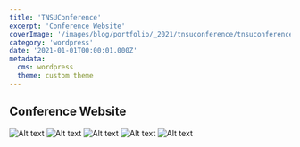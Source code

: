 ```yaml
---
title: 'TNSUConference'
excerpt: 'Conference Website'
coverImage: '/images/blog/portfolio/_2021/tnsuconference/tnsuconference-1.png'
category: 'wordpress'
date: '2021-01-01T00:00:01.000Z'
metadata:
  cms: wordpress
  theme: custom theme
---
```


## Conference Website

![Alt text](/images/blog/portfolio/_2021/tnsuconference/tnsuconference-2.png)
![Alt text](/images/blog/portfolio/_2021/tnsuconference/tnsuconference-3.png)
![Alt text](/images/blog/portfolio/_2021/tnsuconference/tnsuconference-4.png)
![Alt text](/images/blog/portfolio/_2021/tnsuconference/tnsuconference-5.png)
![Alt text](/images/blog/portfolio/_2021/tnsuconference/tnsuconference-6.png)